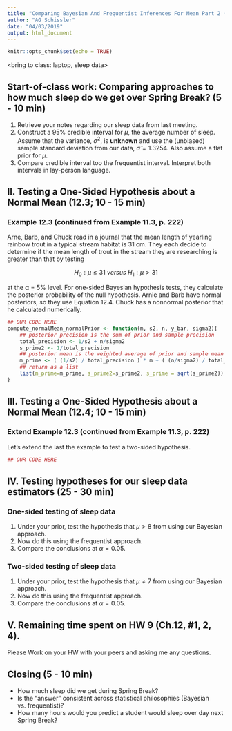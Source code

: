 ```yaml
---
title: "Comparing Bayesian And Frequentist Inferences For Mean Part 2 (Ch.12)"
author: "AG Schissler"
date: "04/03/2019"
output: html_document
---
```


```r
knitr::opts_chunk$set(echo = TRUE)
```

<bring to class: laptop, sleep data>

## Start-of-class work: Comparing approaches to how much sleep do we get over Spring Break? (5 - 10 min)

1. Retrieve your notes regarding our sleep data from last meeting.
2. Construct a 95% credible interval for $\mu$, the average number of sleep. Assume that the variance, $\sigma^2$, is **unknown** and use the (unbiased) sample standard deviation from our data, $\hat{\sigma} = 1.3254$. Also assume a flat prior for $\mu$.
3. Compare credible interval too the frequentist interval. Interpret both intervals in lay-person language.

## II. Testing a One-Sided Hypothesis about a Normal Mean (12.3; 10 - 15 min)
  
### Example 12.3 (continued from Example 11.3, p. 222)

Arne, Barb, and Chuck read in a journal that the mean length of yearling rainbow trout in a typical stream habitat is 31 cm. They each decide to determine if the mean length of trout in the stream they are researching is greater than that by testing 

$$
H_0: \mu \leq 31 \: versus \: H_1: \mu > 31
$$

at the α = 5% level. For one-sided Bayesian hypothesis tests, they calculate the posterior probability of the null hypothesis. Arnie and Barb have normal posteriors, so they use Equation 12.4. Chuck has a nonnormal posterior that he calculated numerically.

```r
## OUR CODE HERE
compute_normalMean_normalPrior <- function(m, s2, n, y_bar, sigma2){
    ## posterior precision is the sum of prior and sample precision
    total_precision <- 1/s2 + n/sigma2
    s_prime2 <- 1/total_precision
    ## posterior mean is the weighted average of prior and sample mean
    m_prime <- ( (1/s2) / total_precision ) * m + ( (n/sigma2) / total_precision ) * y_bar
    ## return as a list
    list(m_prime=m_prime, s_prime2=s_prime2, s_prime = sqrt(s_prime2))
}

```

## III. Testing a One-Sided Hypothesis about a Normal Mean (12.4; 10 - 15 min)
  
### Extend Example 12.3 (continued from Example 11.3, p. 222)

Let's extend the last the example to test a two-sided hypothesis.

```r
## OUR CODE HERE
```

## IV. Testing hypotheses for our sleep data estimators (25 - 30 min)

### One-sided testing of sleep data
1. Under your prior, test the hypothesis that $\mu > 8$ from using our Bayesian approach.
2. Now do this using the frequentist approach.
3. Compare the conclusions at $\alpha = 0.05$.

### Two-sided testing of sleep data
1. Under your prior, test the hypothesis that $\mu \neq 7$ from using our Bayesian approach.
2. Now do this using the frequentist approach.
3. Compare the conclusions at $\alpha = 0.05$.

## V. Remaining time spent on HW 9 (Ch.12, #1, 2, 4).

Please Work on your HW with your peers and asking me any questions.

## Closing (5 - 10 min)

- How much sleep did we get during Spring Break?
- Is the "answer" consistent across statistical philosophies (Bayesian vs. frequentist)?
- How many hours would you predict a student would sleep over day next Spring Break?

